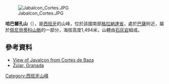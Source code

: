 [[Image:Jabalcon_Cortes.JPG|right]]

{{Coord|37|34|33|N|2|49|8|W|display=title}}

'''哈巴爾孔山'''（{{lang-es|Cerro Jabalcón}}），是[[西班牙|西班牙]]的山峰，位於該國南部[[格拉納達省|格拉納達省]]，處於[[巴薩_(格拉納達省)|巴薩]]附近，屬於[[佩尼貝蒂科山脈|佩尼貝蒂科山脈]]的一部分，海拔高度1,494米，山體由[[石灰岩|石灰岩]]組成。

==參考資料==
* [https://web.archive.org/web/20120725132801/http://www.andalucia.com/province/granada/cortesdebaza.htm View of Javalcon from Cortes de Baza]
*[http://www.ruralsierrasol.es/Propuestas/Pueblos/143/Zujar Zújar, Granada]{{Wayback|url=http://www.ruralsierrasol.es/Propuestas/Pueblos/143/Zujar |date=20160303171209 }}

{{Spain-geo-stub}}
[[Category:西班牙山峰|Category:西班牙山峰]]